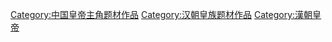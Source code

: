[[Category:中国皇帝主角题材作品|Category:中国皇帝主角题材作品]]
[[Category:汉朝皇族题材作品|Category:汉朝皇族题材作品]]
[[Category:漢朝皇帝|Category:漢朝皇帝]]